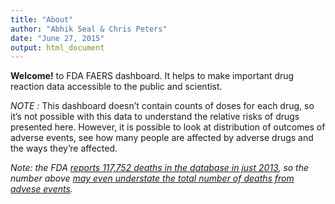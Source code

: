 ```yaml
---
title: "About"
author: "Abhik Seal & Chris Peters"
date: "June 27, 2015"
output: html_document
---
```


**Welcome!** to FDA FAERS dashboard. It helps to make important drug reaction data accessible to the public and scientist.


<i>NOTE :</i> This dashboard doesn't contain counts of doses for each drug, so it's not possible with this data to understand the relative risks of drugs presented here. However, it is possible to look at distribution of outcomes of adverse events, see how many people are affected by adverse drugs and the ways they're affected.

<i>Note: the FDA <a href="http://www.fda.gov/Drugs/GuidanceComplianceRegulatoryInformation/Surveillance/AdverseDrugEffects/ucm070461.htm">reports 117,752 deaths in the database in just 2013</a>, so the number above [may even understate the total number of deaths from advese events](https://api.fda.gov/drug/event.json?search=&count=patient.reaction.reactionoutcome).</i>



